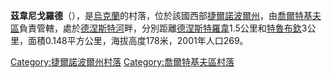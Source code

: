 {{coord|48|32|43|N|26|16|47|E|scale:30000|display=title}}

'''茲韋尼戈羅德'''（{{lang-uk|Дзвенигород}}），是[[烏克蘭|烏克蘭]]的村落，位於該國西部[[捷爾諾波爾州|捷爾諾波爾州]]，由[[喬爾特基夫區|喬爾特基夫區]]負責管轄，處於[[德涅斯特河|德涅斯特河]]畔，分別距離[[德涅斯特羅韋|德涅斯特羅韋]]1.5公里和[[特魯布欽|特魯布欽]]3公里，面積0.148平方公里，海拔高度178米，2001年人口269。

{{DEFAULTSORT:Дзвенигород}}
[[Category:捷爾諾波爾州村落|Category:捷爾諾波爾州村落]]
[[Category:喬爾特基夫區村落|Category:喬爾特基夫區村落]]


{{Ternopil-geo-stub}}